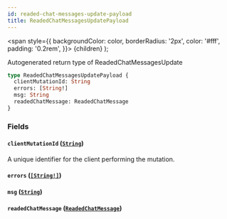 ```yaml
---
id: readed-chat-messages-update-payload
title: ReadedChatMessagesUpdatePayload
---
```


<span
style={{
      backgroundColor: color,
      borderRadius: '2px',
      color: '#fff',
      padding: '0.2rem',
    }}>
{children}
</span>
);

Autogenerated return type of ReadedChatMessagesUpdate

```graphql
type ReadedChatMessagesUpdatePayload {
  clientMutationId: String
  errors: [String!]
  msg: String
  readedChatMessage: ReadedChatMessage
}
```

### Fields

#### `clientMutationId` ([`String`](/api/graphql/documentation/scalars/string))

A unique identifier for the client performing the mutation.

#### `errors` ([`[String!]`](/api/graphql/documentation/scalars/string))

#### `msg` ([`String`](/api/graphql/documentation/scalars/string))

#### `readedChatMessage` ([`ReadedChatMessage`](/api/graphql/documentation/objects/readed-chat-message))
